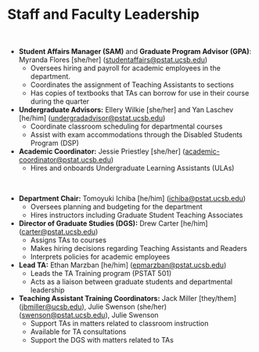# Staff and Faculty Leadership {#sec-StaffandFacultyContact}

\

- **Student Affairs Manager (SAM)** and **Graduate Program Advisor (GPA)**: Myranda Flores [she/her] ([studentaffairs@pstat.ucsb.edu](mailto:studentaffairs@pstat.ucsb.edu))
    - Oversees hiring and payroll for academic employees in the department.  
    - Coordinates the assignment of Teaching Assistants to sections
    - Has copies of textbooks that TAs can borrow for use in their course during the quarter

- **Undergraduate Advisors:** Ellery Wilkie [she/her] and Yan Laschev [he/him] ([undergradadvisor@pstat.ucsb.edu](mailto:undergradadvisor@pstat.ucsb.edu))
    - Coordinate classroom scheduling for departmental courses
    - Assist with exam accommodations through the Disabled Students Program (DSP)

- **Academic Coordinator:** Jessie Priestley [she/her] ([academic-coordinator@pstat.ucsb.edu](mailto:academic-coordinator@pstat.ucsb.edu))
    - Hires and onboards Undergraduate Learning Assistants (ULAs) 

\

- **Department Chair:** Tomoyuki Ichiba [he/him] ([ichiba@pstat.ucsb.edu](mailto: ichiba@pstat.ucsb.edu))
    - Oversees planning and budgeting for the department
    - Hires instructors including Graduate Student Teaching Associates 


- **Director of Graduate Studies (DGS):** Drew Carter [he/him] ([carter@pstat.ucsb.edu](mailto:carter@pstat.ucsb.edu))
    - Assigns TAs to courses
    - Makes hiring decisions regarding Teaching Assistants and Readers
    - Interprets policies for academic employees 


- **Lead TA:** Ethan Marzban [he/him] ([epmarzban@pstat.ucsb.edu](mailto:epmarzban@pstat.ucsb.edu))
    - Leads the TA Training program (PSTAT 501)
    - Acts as a liaison between graduate students and departmental leadership
    
    
    
- **Teaching Assistant Training Coordinators:** Jack Miller [they/them] ([jbmiller@ucsb.edu](mailto:jbmiller@ucsb.edu)), Julie Swenson (she/her)([swenson@pstat.ucsb.edu](mailto:swenson@pstat.ucsb.edu)), Julie Swenson 
    - Support TAs in matters related to classroom instruction
    - Available for TA consultations 
    - Support the DGS with matters related to TAs


